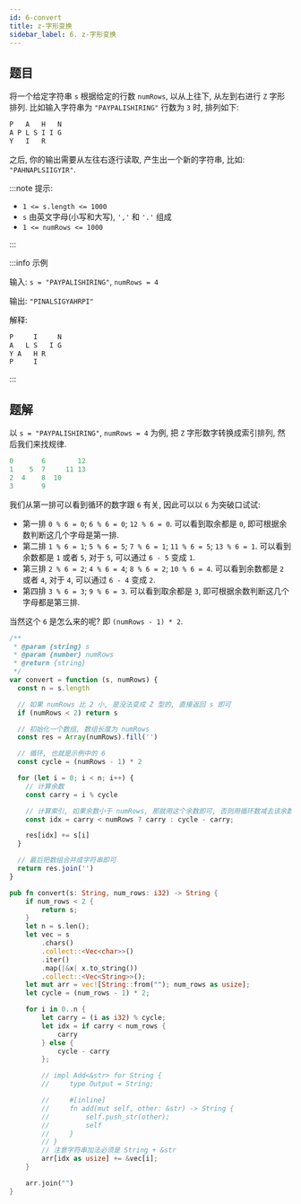 ```yaml
---
id: 6-convert
title: z-字形变换
sidebar_label: 6. z-字形变换
---
```


## 题目

将一个给定字符串 `s` 根据给定的行数 `numRows`, 以从上往下, 从左到右进行 `Z` 字形排列. 比如输入字符串为 `"PAYPALISHIRING"` 行数为 `3` 时, 排列如下:

```ts
P   A   H   N
A P L S I I G
Y   I   R
```

之后, 你的输出需要从左往右逐行读取, 产生出一个新的字符串, 比如: `"PAHNAPLSIIGYIR"`.

:::note 提示:

- `1 <= s.length <= 1000`
- `s` 由英文字母(小写和大写), `','` 和 `'.'` 组成
- `1 <= numRows <= 1000`

:::

:::info 示例

输入: `s = "PAYPALISHIRING"`, `numRows = 4`

输出: `"PINALSIGYAHRPI"`

解释:

```ts
P     I     N
A   L S   I G
Y A   H R
P     I
```

:::

## 题解

以 `s = "PAYPALISHIRING"`, `numRows = 4` 为例, 把 `Z` 字形数字转换成索引排列, 然后我们来找规律.

```ts
0       6        12
1    5  7     11 13
2  4    8  10
3       9
```

我们从第一排可以看到循环的数字跟 `6` 有关, 因此可以以 `6` 为突破口试试:

- 第一排 `0 % 6 = 0`; `6 % 6 = 0`; `12 % 6 = 0`. 可以看到取余都是 `0`, 即可根据余数判断这几个字母是第一排.
- 第二排 `1 % 6 = 1`; `5 % 6 = 5`; `7 % 6 = 1`; `11 % 6 = 5`; `13 % 6 = 1`. 可以看到余数都是 `1` 或者 `5`, 对于 `5`, 可以通过 `6 - 5` 变成 `1`.
- 第三排 `2 % 6 = 2`; `4 % 6 = 4`; `8 % 6 = 2`; `10 % 6 = 4`. 可以看到余数都是 `2` 或者 `4`, 对于 `4`, 可以通过 `6 - 4` 变成 `2`.
- 第四排 `3 % 6 = 3`; `9 % 6 = 3`. 可以看到取余都是 `3`, 即可根据余数判断这几个字母都是第三排.

当然这个 `6` 是怎么来的呢? 即 `(numRows - 1) * 2`.


<Tabs>
  <TabItem value="JavaScript" label="JavaScript" default>

```ts
/**
 * @param {string} s
 * @param {number} numRows
 * @return {string}
 */
var convert = function (s, numRows) {
  const n = s.length

  // 如果 numRows 比 2 小, 是没法变成 Z 型的, 直接返回 s 即可
  if (numRows < 2) return s

  // 初始化一个数组, 数组长度为 numRows
  const res = Array(numRows).fill('')

  // 循环, 也就是示例中的 6
  const cycle = (numRows - 1) * 2

  for (let i = 0; i < n; i++) {
    // 计算余数
    const carry = i % cycle

    // 计算索引, 如果余数小于 numRows, 那就用这个余数即可, 否则用循环数减去该余数
    const idx = carry < numRows ? carry : cycle - carry;

    res[idx] += s[i]
  }

  // 最后把数组合并成字符串即可
  return res.join('')
}
```

</TabItem>

<TabItem value="Rust" label="Rust">

```rust
pub fn convert(s: String, num_rows: i32) -> String {
    if num_rows < 2 {
        return s;
    }
    let n = s.len();
    let vec = s
        .chars()
        .collect::<Vec<char>>()
        .iter()
        .map(|&x| x.to_string())
        .collect::<Vec<String>>();
    let mut arr = vec![String::from(""); num_rows as usize];
    let cycle = (num_rows - 1) * 2;

    for i in 0..n {
        let carry = (i as i32) % cycle;
        let idx = if carry < num_rows {
            carry
        } else {
            cycle - carry
        };

        // impl Add<&str> for String {
        //     type Output = String;

        //     #[inline]
        //     fn add(mut self, other: &str) -> String {
        //         self.push_str(other);
        //         self
        //     }
        // }
        // 注意字符串加法必须是 String + &str
        arr[idx as usize] += &vec[i];
    }

    arr.join("")
}

```

</TabItem>
</Tabs>
